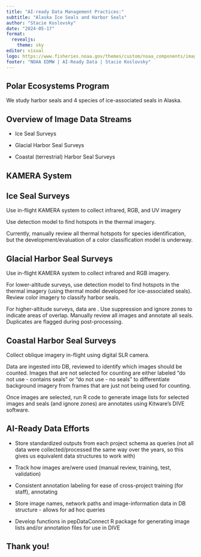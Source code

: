 ```yaml
---
title: "AI-ready Data Management Practices:"
subtitle: "Alaska Ice Seals and Harbor Seals"
author: "Stacie Koslovsky"
date: "2024-05-17"
format: 
  revealjs:
    theme: sky
editor: visual
logo: https://www.fisheries.noaa.gov/themes/custom/noaa_components/images/fisheries_header_logo_jul2019.png
footer: "NOAA EDMW | AI-Ready Data | Stacie Koslovsky"
---
```


## Polar Ecosystems Program

We study harbor seals and 4 species of ice-associated seals in Alaska.

## Overview of Image Data Streams

-   Ice Seal Surveys

-   Glacial Harbor Seal Surveys

-   Coastal (terrestrial) Harbor Seal Surveys

## KAMERA System

## Ice Seal Surveys 

Use in-flight KAMERA system to collect infrared, RGB, and UV imagery

Use detection model to find hotspots in the thermal imagery.

Currently, manually review all thermal hotspots for species identification, but the development/evaluation of a color classification model is underway.

## Glacial Harbor Seal Surveys

Use in-flight KAMERA system to collect infrared and RGB imagery.

For lower-altitude surveys, use detection model to find hotspots in the thermal imagery (using thermal model developed for ice-associated seals). Review color imagery to classify harbor seals.

For higher-altitude surveys, data are . Use suppression and ignore zones to indicate areas of overlap. Manually review all images and annotate all seals. Duplicates are flagged during post-processing.

## Coastal Harbor Seal Surveys

Collect oblique imagery in-flight using digital SLR camera.

Data are ingested into DB, reviewed to identify which images should be counted. Images that are not selected for counting are either labeled "do not use - contains seals" or "do not use - no seals" to differentiate background imagery from frames that are just not being used for counting.

Once images are selected, run R code to generate image lists for selected images and seals (and ignore zones) are annotates using Kitware's DIVE software.

## AI-Ready Data Efforts

-   Store standardized outputs from each project schema as queries (not all data were collected/processed the same way over the years, so this gives us equivalent data structures to work with)

-   Track how images are/were used (manual review, training, test, validation)

-   Consistent annotation labeling for ease of cross-project training (for staff), annotating

-   Store image names, network paths and image-information data in DB structure - allows for ad hoc queries

-   Develop functions in pepDataConnect R package for generating image lists and/or annotation files for use in DIVE

## Thank you!
